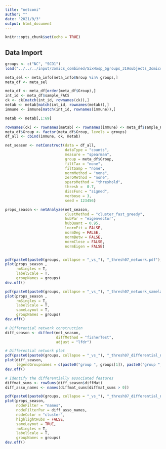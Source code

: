 ---
title: "netcomi"
author: ""
date: "2021/9/3"
output: html_document
---

```{r setup, include=FALSE}
knitr::opts_chunk$set(echo = TRUE)
```

## Data Import
```{r}
groups <- c("NC", "SCD1")
load("../../../input/3omics_combined/SixHosp_5groups_319subjects_3omics.RData")

meta_sel <- meta_info[meta_info$Group %in% groups,]
meta_df <- meta_sel

meta_df <- meta_df[order(meta_df$Group),]
int_id <- meta_df$sample_FACS
ck <- ck[match(int_id, rownames(ck)),]
metab <- metab[match(int_id, rownames(metab)),]
immune <- immune[match(int_id, rownames(immune)),]

metab <- metab[,1:69]

rownames(ck) <- rownames(metab) <- rownames(immune) <- meta_df$sample_FACS
meta_df$Group <- factor(meta_df$Group, levels = groups)
df_all <- cbind(immune, ck, metab)
```

```{r}
net_season <- netConstruct(data = df_all,
                           dataType = "counts",
                           measure = "spearman",
                           group = meta_df$Group,
                           filtTax = "none",
                           filtSamp = "none",
                           normMethod = "none", 
                           zeroMethod = "none",
                           sparsMethod = "threshold",
                           thresh =  0.7,
                           dissFunc = "signed",
                           verbose = 3,
                           seed = 123456)

props_season <- netAnalyze(net_season,
                           clustMethod = "cluster_fast_greedy",
                           hubPar = "eigenvector",
                           hubQuant = 0.95,
                           lnormFit = FALSE,
                           normDeg = FALSE,
                           normBetw = FALSE,
                           normClose = FALSE,
                           normEigen = FALSE)


pdf(paste0(paste0(groups, collapse = "_vs_"), "_thresh07_network.pdf"), width = 15, height = 8)
plot(props_season ,
     rmSingles = T,
     labelScale = T,
     groupNames = groups)
dev.off()

pdf(paste0(paste0(groups, collapse = "_vs_"), "_thresh07_network_samelayout.pdf"), width = 15, height = 8)
plot(props_season ,
     rmSingles = T,
     labelScale = T,
     sameLayout = T,
     groupNames = groups)
dev.off()
```


```{r}
# Differential network construction
diff_season <- diffnet(net_season,
                       diffMethod = "fisherTest", 
                       adjust = "lfdr")

# Differential network plot
pdf(paste0(paste0(groups, collapse = "_vs_"), "_thresh07_differential_network.pdf"))
plot(diff_season, 
     legendGroupnames = c(paste0("group ", groups[1]), paste0("group ", groups[2])))
dev.off()
```

```{r}

# Identify the differentially associated features
diffmat_sums <- rowSums(diff_season$diffMat)
diff_asso_names <- names(diffmat_sums[diffmat_sums > 0])

pdf(paste0(paste0(groups, collapse = "_vs_"), "_thresh07_differential_network_towgroups.pdf"), width = 11)
plot(props_season, 
     nodeFilter = "names",
     nodeFilterPar = diff_asso_names,
     nodeColor = "cluster",
     highlightHubs = FALSE,
     sameLayout = TRUE, 
     rmSingles = T,
     labelScale = T,
     groupNames = groups)
dev.off()
```


